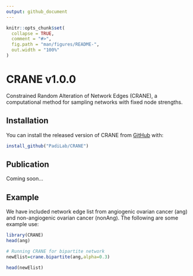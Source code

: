 ```yaml
---
output: github_document
---
```


<!-- README.md is generated from README.Rmd. Please edit that file -->

```r
knitr::opts_chunk$set(
  collapse = TRUE,
  comment = "#>",
  fig.path = "man/figures/README-",
  out.width = "100%"
)
```

# CRANE v1.0.0

Constrained Random Alteration of Network Edges (CRANE), a computational method for sampling networks with fixed node strengths.

## Installation

You can install the released version of CRANE from [GitHub](https://github.com/PadiLab/CRANE) with:

``` r
install_github("PadiLab/CRANE")
```

## Publication

Coming soon...


## Example

We have included network edge list from angiogenic ovarian cancer (ang) and non-angiogenic ovarian cancer (nonAng). The following are some example use:

```r
library(CRANE)
head(ang)

# Running CRANE for bipartite network
newElist=crane.bipartite(ang,alpha=0.3)

head(newElist)

```



```r

```

